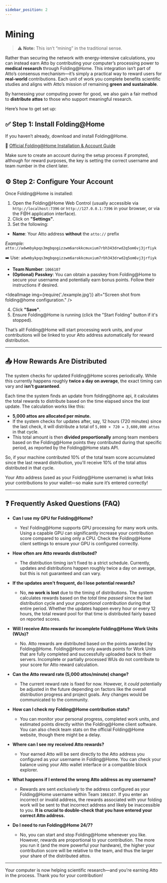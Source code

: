 ```yaml
---
sidebar_position: 2
---
```




# Mining

> ⚠️ **Note:** This isn’t “mining” in the traditional sense.

Rather than securing the network with energy-intensive calculations, you can instead earn Atto by contributing your computer’s processing power to **medical research** through Folding@Home. This integration isn’t part of Atto’s consensus mechanism—it’s simply a practical way to reward users for **real-world** contributions. Each unit of work you complete benefits scientific studies and aligns with Atto’s mission of remaining **green and sustainable**.

By harnessing your computing power for good, we also gain a fair method to **distribute attos** to those who support meaningful research.

Here’s how to get set up:

## ✅ Step 1: Install Folding@Home

If you haven’t already, download and install Folding@Home.

🔗 [Official Folding@Home Installation & Account Guide](https://foldingathome.org/start-folding/)

Make sure to create an account during the setup process if prompted, although for reward purposes, the key is setting the correct username and team number in the client later.

## ⚙️ Step 2: Configure Your Account

Once Folding@Home is installed:

1.  Open the Folding@Home Web Control (usually accessible via `http://localhost:7396` or `http://127.0.0.1:7396` in your browser, or via the F@H application interface).
2.  Click on **"Settings"**.
3.  Set the following:
* **Name**: Your Atto address **without** the `atto://` prefix

_Example:_ `atto://adwmbykpqs3mgbqogizzwm6arokkcmuxium7rbh343drwd2q5om6vj3jrfiyk`

➡️ Use: `adwmbykpqs3mgbqogizzwm6arokkcmuxium7rbh343drwd2q5om6vj3jrfiyk`
* **Team Number**: `1066107`
* **(Optional) Passkey**: You can obtain a passkey from Folding@Home to secure your username and potentially earn bonus points. Follow their instructions if desired.

<IdealImage img={require('./example.jpg')} alt="Screen shot from folding@home configuration." />

4.  Click **"Save"**.
5.  Ensure Folding@Home is running (click the "Start Folding" button if it's stopped).

That’s all! Folding@Home will start processing work units, and your contributions will be linked to your Atto address automatically for reward distribution.

---

## 📤 How Rewards Are Distributed

The system checks for updated Folding@Home scores periodically. While this currently happens roughly **twice a day on average**, the exact timing can vary and **isn't guaranteed**.

Each time the system finds an update from folding@home api, it calculates the total rewards to distribute based on the time elapsed since the *last* update. The calculation works like this:

* **5,000 attos are allocated per minute.**
* If the system checks for updates after, say, 12 hours (720 minutes) since the last check, it will distribute a total of `5,000 × 720 = 3,600,000 attos` in that cycle.
* This total amount is then **divided proportionally** among team members based on the Folding@Home points they contributed during that specific period, as reported by the Folding@Home stats API.

So, if your machine contributed 10% of the total team score accumulated since the last reward distribution, you'll receive 10% of the total attos distributed in that cycle.

Your Atto address (used as your Folding@Home username) is what links your contributions to your wallet—so make sure it’s entered correctly!

---

## ❓ Frequently Asked Questions (FAQ)

* **Can I use my GPU for Folding@Home?**
  * Yes! Folding@Home supports GPU processing for many work units. Using a capable GPU can significantly increase your contribution score compared to using only a CPU. Check the Folding@Home client settings to ensure your GPU is configured correctly.

* **How often are Atto rewards distributed?**
  * The distribution timing isn't fixed to a strict schedule. Currently, updates and distributions happen roughly twice a day on average, but this is not guaranteed and can vary.

* **If the updates aren't frequent, do I lose potential rewards?**
  * No, **no work is lost** due to the timing of distributions. The system calculates rewards based on the *total time passed* since the last distribution cycle and your *proportional contribution* during that entire period. Whether the updates happen every hour or every 12 hours, the total reward pool for that time is distributed fairly based on reported scores.

* **Will I receive Atto rewards for incomplete Folding@Home Work Units (WUs)?**
  * No. Atto rewards are distributed based on the points awarded by Folding@Home. Folding@Home only awards points for Work Units that are fully completed and successfully uploaded back to their servers. Incomplete or partially processed WUs do not contribute to your score for Atto reward calculation.

* **Can the Atto reward rate (5,000 attos/minute) change?**
  * The current reward rate is fixed for now. However, it *could* potentially be adjusted in the future depending on factors like the overall distribution progress and project goals. Any changes would be communicated to the community.

* **How can I check my Folding@Home contribution stats?**
  * You can monitor your personal progress, completed work units, and estimated points directly within the Folding@Home client software. You can also check team stats on the official Folding@Home website, though there might be a delay.

* **Where can I see my received Atto rewards?**
  * Your earned Atto will be sent directly to the Atto address you configured as your username in Folding@Home. You can check your balance using your Atto wallet interface or a compatible block explorer.

* **What happens if I entered the wrong Atto address as my username?**
  * Rewards are sent *exclusively* to the address configured as your Folding@Home username within Team `1066107`. If you enter an incorrect or invalid address, the rewards associated with your folding work will be sent to that incorrect address and likely be inaccessible to you. **It is crucial to double-check that you have entered your correct Atto address.**

* **Do I need to run Folding@Home 24/7?**
  * No, you can start and stop Folding@Home whenever you like. However, rewards are proportional to your contribution. The more you run it (and the more powerful your hardware), the higher your contribution score will be relative to the team, and thus the larger your share of the distributed attos.

---

Your computer is now helping scientific research—and you're earning Atto in the process. Thank you for your contribution!
